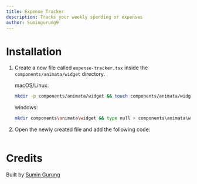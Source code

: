 ```yaml
---
title: Expense Tracker
description: Tracks your weekly spending or expenses
author: Sumingurung9
---
```


<ComponentPreview name="widget-expense-tracker--docs" />

# Installation

1. Create a new file called `expense-tracker.tsx` inside the `components/animata/widget` directory.

   macOS/Linux:

   ```bash
   mkdir -p components/animata/widget && touch components/animata/widget/expense-tracker.tsx
   ```

   windows:

   ```bash
   mkdir components\animata\widget && type null > components\animata\widget\expense-tracker.tsx
   ```

2. Open the newly created file and add the following code:

   ```jsx file=<rootDir>/animata/widget/expense-tracker.tsx

   ```

# Credits

Built by [Sumin Gurung](https://github.com/GrgSumin)
